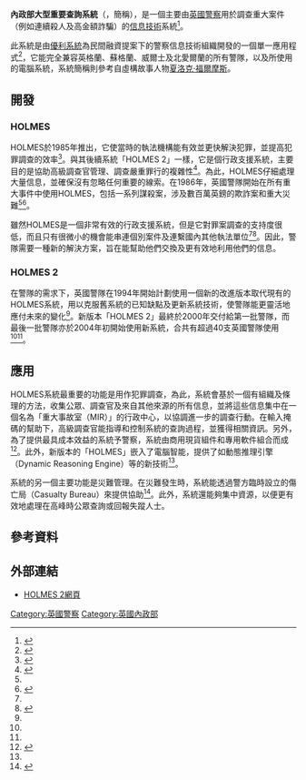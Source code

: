 {{noteTA
|1=zh-hans:信息; zh-hant:資訊;
}}
'''內政部大型重要查詢系統'''（'''{{lang-en|Home Office Large Major Enquiry System}}'''，簡稱'''{{lang|en|HOLMES}}'''），是一個主要由[[英國警察|英國警察]]用於調查重大案件（例如連續殺人及高金額詐騙）的[[信息技術|信息技術]]系統<ref> {{Cite book | author = Graham Gooch and Michael Williams | title = A Dictionary of Law Enforcement | publisher = Oxford University Press | date = 2007-12-18 | ISBN = 978-0192807021 | accessdate = 2017-03-12 | language = en}} </ref>。

此系統是由[[優利系統|優利系統]]為民間融資提案下的警察信息技術組織開發的一個單一應用程式<ref name="unisys1">{{Cite web |url=http://www.unisys.com/offerings/industry-solutions/public-sector-industry-solutions/justice-law-enforcement-and-border-security-solutions/News%20Release/UK-Police-Forces-Select-Unisys-HOLMES-to-Manage-Criminal-Investigations-and-Respond-to-Major-Incidents |title=UK Police Forces Select Unisys' HOLMES to Manage Criminal Investigations and Respond to Major Incidents |work=Unisys |date=2014-11-05 |language=en |accessdate=2017-03-12 |archive-date=2020-09-21 |archive-url=https://web.archive.org/web/20200921034432/https://www.unisys.com/offerings/industry-solutions/public-sector-industry-solutions/justice-law-enforcement-and-border-security-solutions/news%20release/uk-police-forces-select-unisys-holmes-to-manage-criminal-investigations-and-respond-to-major-incidents |dead-url=no }}</ref>，它能完全兼容英格蘭、蘇格蘭、威爾士及北愛爾蘭的所有警隊，以及{{Link-en|英國皇家憲兵|Royal Military Police|英軍皇家憲兵}}所使用的電腦系統，系統簡稱則參考自虛構故事人物[[夏洛克·福爾摩斯|夏洛克·福爾摩斯]]。

== 開發 ==
=== HOLMES ===
HOLMES於1985年推出，它使當時的執法機構能有效並更快解決犯罪，並提高犯罪調查的效率<ref>{{cite journal en |last1=Barrington |first1=R.C. |last2=Peace |first2=D.M.S. |date=July 1985 |title=HOLMES (Home Office Large Major Enquiry System) - The Development of a Computerised Major Crime Investigation System |url=https://www.ncjrs.gov/App/Publications/abstract.aspx?ID=99427 |journal=Police Journal |volume=58 |issue=3 |pages=207-223 |access-date=2017-03-12 |archive-date=2019-09-27 |archive-url=https://web.archive.org/web/20190927034240/https://www.ncjrs.gov/App/Publications/abstract.aspx?ID=99427 }}</ref>。與其後續系統「HOLMES 2」一樣，它是個行政支援系統，主要目的是協助高級調查官管理、調查嚴重罪行的複雜性<ref name="holmes2">{{Cite web |url = http://www.holmes2.com/holmes2/whatish2/ |title = What is HOLMES 2? |work = Unisys |date = 2007-09 |language = en |accessdate = 2017-03-12 |deadurl = yes |archiveurl = https://web.archive.org/web/20170429035701/http://www.holmes2.com/holmes2/whatish2/ |archivedate = 2017-04-29 }}</ref>。為此，HOLMES仔細處理大量信息，並確保沒有忽略任何重要的線索。在1986年，英國警隊開始在所有重大事件中使用HOLMES，包括一系列謀殺案，涉及數百萬英鎊的欺詐案和重大災難<ref name="holmes2"/><ref> {{Cite book | author = Tim Newburn, Tom Williamson and Alan Wright | title = Handbook of Criminal Investigation | publisher = Willan | date = 2007-05-01 | ISBN = 978-1843921875 | accessdate = 2017-03-12 | language = en}} </ref>。

雖然HOLMES是一個非常有效的行政支援系統，但是它對罪案調查的支持度很低，而且只有很微小的機會能串連個別案件及連繫國內其他執法單位<ref name="holmes2"/><ref>{{Cite web |url = http://news.tvb.com/programmes/internationalnewsfile/58b7e6206db28ca7228b4567 |title = 福爾摩斯數據庫 |work = 香港無綫新聞 |date = 2017-03-02 |accessdate = 2017-03-15 |archive-date = 2019-06-15 |archive-url = https://web.archive.org/web/20190615155905/http://news.tvb.com/programmes/internationalnewsfile/58b7e6206db28ca7228b4567 }}</ref>。因此，警隊需要一種新的解決方案，旨在能幫助他們交換及更有效地利用他們的信息。

=== HOLMES 2 ===
在警隊的需求下，英國警隊在1994年開始計劃使用一個新的改進版本取代現有的HOLMES系統，用以克服舊系統的已知缺點及更新系統技術，使警隊能更靈活地應付未來的變化<ref name="holmes2"/>。新版本「HOLMES 2」最終於2000年交付給第一批警隊，而最後一批警隊亦於2004年初開始使用新系統，合共有超過40支英國警隊使用<ref name="holmes2"/><ref name="unisys1"/>。

== 應用 ==
HOLMES系統最重要的功能是用作犯罪調查，為此，系統會基於一個有組織及條理的方法，收集公眾、調查官及來自其他來源的所有信息，並將這些信息集中在一個名為「重大事故室（MIR）」的行政中心，以協調進一步的調查行動。在輸入掩碼的幫助下，高級調查官能指導和控制系統的查詢過程，並獲得相關資訊。另外，為了提供最具成本效益的系統予警察，系統由商用現貨組件和專用軟件組合而成<ref name="holmes2-investigation">{{Cite web |url = http://www.holmes2.com/holmes2/whatish2/investigations/ |title = HOLMES 2－Investigations |work = Unisys |date = 2002-09 |language = en |accessdate = 2017-03-14 |deadurl = yes |archiveurl = https://web.archive.org/web/20170420104111/http://www.holmes2.com/holmes2/whatish2/investigations/ |archivedate = 2017-04-20 }}</ref>。此外，新版本的「HOLMES」嵌入了電腦智能，提供了如動態推理引擎（Dynamic Reasoning Engine）等的新技術<ref name="holmes2-investigation"/>。

系統的另一個主要功能是災難管理。在災難發生時，系統能透過警方臨時設立的傷亡局（Casualty Bureau）來提供協助<ref name="holmes2-disasterman">{{Cite web |url = http://www.holmes2.com/holmes2/whatish2/disasterman/ |title = HOLMES 2－Disaster Management |work = Unisys |date = 2003-10 |language = en |accessdate = 2017-03-15 |deadurl = yes |archiveurl = https://web.archive.org/web/20170422111834/http://www.holmes2.com/holmes2/whatish2/disasterman/ |archivedate = 2017-04-22 }}</ref>。此外，系統還能夠集中資源，以便更有效地處理在高峰時公眾查詢或回報失蹤人士。

== 參考資料 ==
{{Reflist|2}}

== 外部連結 == 
* [http://www.holmes2.com/holmes2/index.php HOLMES 2網頁] {{Wayback|url=http://www.holmes2.com/holmes2/index.php |date=20201019150240 }}

[[Category:英國警察|Category:英國警察]]
[[Category:英國內政部|Category:英國內政部]]
